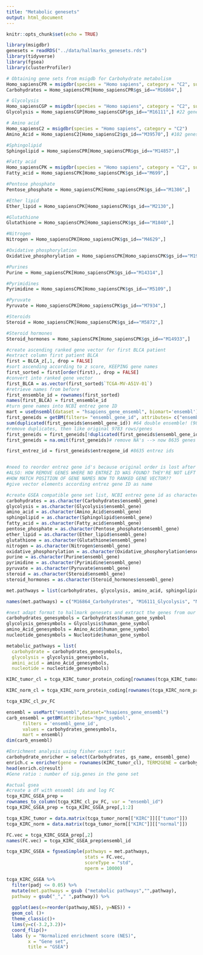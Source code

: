 ```yaml
---
title: "Metabolic genesets"
output: html_document
---
```


```r
knitr::opts_chunk$set(echo = TRUE)
```


```r
library(msigdbr)
genesets = readRDS("../data/hallmarks_genesets.rds")
library(tidyverse)
library(fgsea)
library(clusterProfiler)
```

```r
# Obtaining gene sets from msigdb for Carbohydrate metabolism
Homo_sapiensCPR = msigdbr(species = "Homo sapiens", category = "C2", subcategory  = "CP:REACTOME")
Carbohydrates = Homo_sapiensCPR[Homo_sapiensCPR$gs_id=="M16864",]

# Glycolysis
Homo_sapiensCGP = msigdbr(species = "Homo sapiens", category = "C2", subcategory  = "CGP")
Glycolysis = Homo_sapiensCGP[Homo_sapiensCGP$gs_id=="M16111",] #22 genes

# Amino acid 
Homo_sapiensC2 = msigdbr(species = "Homo sapiens", category = "C2")
Amino_Acid = Homo_sapiensC2[Homo_sapiensC2$gs_id=="M39570",] #102 genes

#Sphingolipid
Sphingolipid = Homo_sapiensCPR[Homo_sapiensCPR$gs_id=="M14857",]

#Fatty acid
Homo_sapiensCPK = msigdbr(species = "Homo sapiens", category = "C2", subcategory  = "CP:KEGG")
Fatty_acid = Homo_sapiensCPK[Homo_sapiensCPK$gs_id=="M699",]

#Pentose phosphate
Pentose_phosphate = Homo_sapiensCPK[Homo_sapiensCPK$gs_id=="M1386",]

#Ether lipid
Ether_lipid = Homo_sapiensCPK[Homo_sapiensCPK$gs_id=="M2130",]

#Glutathione
Glutathione = Homo_sapiensCPK[Homo_sapiensCPK$gs_id=="M1840",]

#Nitrogen
Nitrogen = Homo_sapiensCPK[Homo_sapiensCPK$gs_id=="M4629",]

#Oxidative phosphorylation
Oxidative_phosphorylation = Homo_sapiensCPK[Homo_sapiensCPK$gs_id=="M19540",]

#Purines
Purine = Homo_sapiensCPK[Homo_sapiensCPK$gs_id=="M14314",]

#Pyrimidines
Pyrimidine = Homo_sapiensCPK[Homo_sapiensCPK$gs_id=="M5109",]

#Pyruvate
Pyruvate = Homo_sapiensCPK[Homo_sapiensCPK$gs_id=="M7934",]

#Steroids
Steroid = Homo_sapiensCPK[Homo_sapiensCPK$gs_id=="M5872",]

#Steroid hormones
Steroid_hormones = Homo_sapiensCPK[Homo_sapiensCPK$gs_id=="M14933",]


```

```r
#create ascending ranked gene vector for first BLCA patient
#extract column first patient BLCA
first = BLCA_z[,1, drop = FALSE]
#sort ascending according to z score, KEEPING gene names
first_sorted = first[order(first),, drop = FALSE]
#convert into ranked gene vector
first_BLCA = as.vector(first_sorted$`TCGA-MV-A51V-01`)
#retrieve names from before
first_ensemble_id = rownames(first_sorted)
names(first_BLCA) = first_ensemble_id
#turn gene names into NCBI entrez gene ID
mart = useEnsembl(dataset = "hsapiens_gene_ensembl", biomart='ensembl')
first_geneids = getBM(filters= "ensembl_gene_id", attributes= c("ensembl_gene_id","entrezgene_id"),values= first_ensemble_id, mart= mart) #gives longer output vector than input???
sum(duplicated(first_geneids$ensembl_gene_id)) #64 double ensemble! (9847-9783 = 64)
#remove duplicates, then like original 9783 rows/genes
first_geneids = first_geneids[!duplicated(first_geneids$ensembl_gene_id),]
first_geneids = na.omit(first_geneids)# remove NA's --> now 8635 genes left

first_entrez_id = first_geneids$entrezgene_id #8635 entrez ids


#need to reorder entrez gene id's because original order is lost after biomart!
#ALSO: HOW REMOVE GENES WHERE NO ENTREZ ID WAS FOUND? THEY'RE NOT LEFT IN ENTREZ VECTOR!
#HOW MATCH POSITION OF GENE NAMES NOW TO RANKED GENE VECTOR??
#give vector elements according entrez gene ID as name

```

```r
#create GSEA compatible gene set list, NCBI entrez gene id as characters
carbohydrates = as.character(Carbohydrates$ensembl_gene)
glycolysis = as.character(Glycolysis$ensembl_gene)
amino_acid = as.character(Amino_Acid$ensembl_gene)
sphingolipid = as.character(Sphingolipid$ensembl_gene)
fatty_acid = as.character(Fatty_acid$ensembl_gene)
pentose_phosphate = as.character(Pentose_phosphate$ensembl_gene)
ether_lipid = as.character(Ether_lipid$ensembl_gene)
glutathione = as.character(Glutathione$ensembl_gene)
nitrogen = as.character(Nitrogen$ensembl_gene)
oxidative_phosphorylation = as.character(Oxidative_phosphorylation$ensembl_gene)
purine = as.character(Purine$ensembl_gene)
pyrimidine = as.character(Pyrimidine$ensembl_gene)
pyruvate = as.character(Pyruvate$ensembl_gene)
steroid = as.character(Steroid$ensembl_gene)
steroid_hormones = as.character(Steroid_hormones$ensembl_gene)

met.pathways = list(carbohydrates, glycolysis, amino_acid, sphingolipid, fatty_acid, pentose_phosphate, ether_lipid, glutathione, nitrogen, oxidative_phosphorylation, purine, pyrimidine, pyruvate, steroid, steroid_hormones)

names(met.pathways) = c("M16864_Carbohydrates", "M16111_Glycolysis", "M39570_Amino_acid", "M14857_Sphingolipid", "M699_Fatty_Acid", "M1386_Pentose_phosphate", "M2130_Ether_lipid", "M1840_Glutathione", "M4629_Nitrogen", "M19540_Oxidative_phosphorylation", "M14314_Purine", "M5109_Pyrimidine", "M7934_Pyruvate", "M5872_Steroid", "M14933_Steroid_hormones")
```



```r
#next adapt format to hallmark genesets and extract the genes from our filtered matrix
carbohydrates_genesymbols = Carbohydrates$human_gene_symbol
glycolysis_genesymbols = Glycolysis$human_gene_symbol
amino_Acid_genesymbols = Amino_Acid$human_gene_symbol
nucleotide_genesymbols = Nucleotide$human_gene_symbol

metabolic_pathways = list(
  carbohydrate = carbohydrates_genesymbols,
  glycolysis = glycolysis_genesymbols,
  amini_acid = amino_Acid_genesymbols,
  nucleotide = nucleotide_genesymbols)

```


```r
KIRC_tumor_cl = tcga_KIRC_tumor_protein_coding[rownames(tcga_KIRC_tumor_protein_coding) %in% rownames(tcga_KIRC_cl_pv_FC_sig),]

KIRC_norm_cl = tcga_KIRC_norm_protein_coding[rownames(tcga_KIRC_norm_protein_coding) %in% rownames(tcga_KIRC_cl_pv_FC_sig),]

tcga_KIRC_cl_pv_FC


```


```r
ensembl = useMart("ensembl",dataset="hsapiens_gene_ensembl")
carb_ensembl = getBM(attributes='hgnc_symbol', 
      filters = 'ensembl_gene_id', 
      values = carbohydrates_genesymbols, 
      mart = ensembl)
dim(carb_ensembl)

```


```r
#Enrichment analysis using fisher exact test 
carbohydrate_enricher = select(Carbohydrates, gs_name, ensembl_gene)
enrich.c = enricher(gene = rownames(KIRC_tumor_cl), TERM2GENE = carbohydrate_enricher )
head(enrich.c@result)
#Gene ratio : number of sig.genes in the gene set 
```

```r
#actual gsea
#create a df with ensembl ids and log FC
tcga_KIRC_GSEA_prep = 
rownames_to_column(tcga_KIRC_cl_pv_FC, var = "ensembl_id")
tcga_KIRC_GSEA_prep = tcga_KIRC_GSEA_prep[,1:2]

tcga_KIRC_tumor = data.matrix(tcga_tumor_norm[["KIRC"]][["tumor"]])
tcga_KIRC_norm = data.matrix(tcga_tumor_norm[["KIRC"]][["normal"]])

FC.vec = tcga_KIRC_GSEA_prep[,2]
names(FC.vec) = tcga_KIRC_GSEA_prep$ensembl_id

tcga_KIRC_GSEA = fgseaSimple(pathways = met.pathways,
                             stats = FC.vec,
                             scoreType = "std",
                             nperm = 10000)

```
```r
tcga_KIRC_GSEA %>%
  filter(padj <= 0.05) %>%
  mutate(met.pathways = gsub ("metabolic pathways","",pathway),
  pathway = gsub("_"," ",pathway)) %>%
  
  ggplot(aes(x=reorder(pathway,NES), y=NES)) +
  geom_col ()+
  theme_classic()+
  lims(y=c(-3.2,3.2))+
  coord_flip()+
  labs (y = "Normalized enrichment score (NES)",
        x = "Gene set",
        title = "GSEA")

  
         
```
